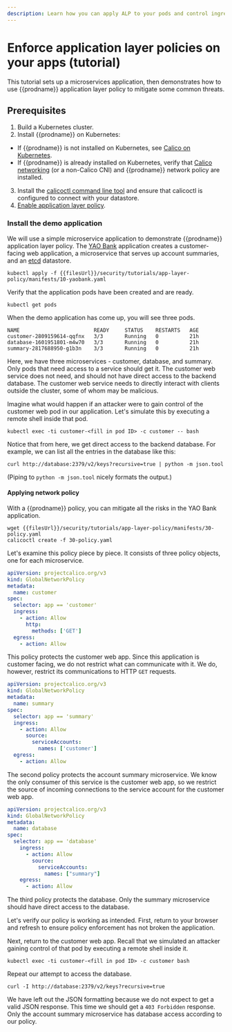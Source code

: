 ```yaml
---
description: Learn how you can apply ALP to your pods and control ingress traffic.
---
```


# Enforce application layer policies on your apps (tutorial)

This tutorial sets up a microservices application, then demonstrates how to use {{prodname}} application layer policy to mitigate some common threats.

## Prerequisites

1. Build a Kubernetes cluster.
2. Install {{prodname}} on Kubernetes:

- If {{prodname}} is not installed on Kubernetes, see [Calico on Kubernetes](../../getting-started/install-on-clusters/kubernetes/quickstart.mdx).
- If {{prodname}} is already installed on Kubernetes, verify that [Calico networking](../../networking/index.mdx) (or a non-Calico CNI) and {{prodname}} network policy are installed.

3. Install the [calicoctl command line tool](../../operations/clis/calicoctl/install.mdx) and ensure that calicoctl is configured to connect with your datastore.
4. [Enable application layer policy](./alp.mdx).
   

### Install the demo application

We will use a simple microservice application to demonstrate {{prodname}}
application layer policy. The [YAO Bank](https://github.com/projectcalico/yaobank) application creates a
customer-facing web application, a microservice that serves up account
summaries, and an [etcd](https://github.com/coreos/etcd) datastore.

```batch
kubectl apply -f {{filesUrl}}/security/tutorials/app-layer-policy/manifests/10-yaobank.yaml
```

Verify that the application pods have been created and are ready.

    kubectl get pods

When the demo application has come up, you will see three pods.

```
NAME                        READY     STATUS    RESTARTS   AGE
customer-2809159614-qqfnx   3/3       Running   0          21h
database-1601951801-m4w70   3/3       Running   0          21h
summary-2817688950-g1b3n    3/3       Running   0          21h
```

Here, we have three microservices - customer, database, and summary. Only pods that need access to a service should get it.
The customer web service does not need, and should not have direct access to the backend database. The customer web service needs to 
directly interact with clients outside the cluster, some of whom may be malicious. 

Imagine what would happen if an attacker were to gain control of the customer web pod in our
application. Let's simulate this by executing a remote shell inside that pod.

    kubectl exec -ti customer-<fill in pod ID> -c customer -- bash

Notice that from here, we get direct access to the backend database. For example, we can list all the entries in the database like this:

    curl http://database:2379/v2/keys?recursive=true | python -m json.tool

(Piping to `python -m json.tool` nicely formats the output.)


#### Applying network policy

With a {{prodname}} policy, you can mitigate all the risks in the YAO Bank application.

    wget {{filesUrl}}/security/tutorials/app-layer-policy/manifests/30-policy.yaml
    calicoctl create -f 30-policy.yaml


Let's examine this policy piece by piece. It consists of three policy objects, one for each
microservice.

```yaml
apiVersion: projectcalico.org/v3
kind: GlobalNetworkPolicy
metadata:
  name: customer
spec:
  selector: app == 'customer'
  ingress:
    - action: Allow
      http:
        methods: ['GET']
  egress:
    - action: Allow
```

This policy protects the customer web app. Since this application is customer facing, we do not
restrict what can communicate with it. We do, however, restrict its communications to HTTP `GET`
requests.

```yaml
apiVersion: projectcalico.org/v3
kind: GlobalNetworkPolicy
metadata:
  name: summary
spec:
  selector: app == 'summary'
  ingress:
    - action: Allow
      source:
        serviceAccounts:
          names: ['customer']
  egress:
    - action: Allow
```

The second policy protects the account summary microservice. We know the only consumer of this
service is the customer web app, so we restrict the source of incoming connections to the service
account for the customer web app.

```yaml
apiVersion: projectcalico.org/v3
kind: GlobalNetworkPolicy
metadata:
  name: database
spec:
  selector: app == 'database'
    ingress:
      - action: Allow
        source:
          serviceAccounts:
            names: ["summary"]
    egress:
      - action: Allow
```

The third policy protects the database. Only the summary microservice should have direct access to
the database.

Let's verify our policy is working as intended. First, return to your browser and refresh to
ensure policy enforcement has not broken the application.

Next, return to the customer web app. Recall that we simulated an attacker gaining control of that
pod by executing a remote shell inside it.

    kubectl exec -ti customer-<fill in pod ID> -c customer bash

Repeat our attempt to access the database.

    curl -I http://database:2379/v2/keys?recursive=true

We have left out the JSON formatting because we do not expect to get a valid JSON response. This
time we should get a `403 Forbidden` response. Only the account summary microservice has database
access according to our policy.
